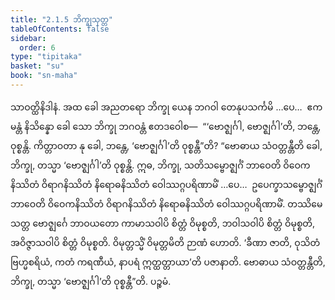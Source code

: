 ```yaml
---
title: "2.1.5 ဘိက္ခုသုတ္တ"
tableOfContents: false
sidebar:
  order: 6
type: "tipitaka"
basket: "su"
book: "sn-maha"
---
```



<DynamicBreadcrumb />

<Division number="186" book="sn-maha">

<Paragraph number="397" book="sn-maha">
သာဝတ္ထိနိဒါနံ. အထ ခေါ အညတရော ဘိက္ခု ယေန ဘဂဝါ တေနုပသင်္ကမိ …ပေ…  ဧကမန္တံ နိသိန္နော ခေါ သော ဘိက္ခု ဘဂဝန္တံ ဧတဒဝေါစ—  “‘ဗောဇ္ဈင်္ဂါ, ဗောဇ္ဈင်္ဂါ’တိ, ဘန္တေ, ဝုစ္စန္တိ. ကိတ္တာဝတာ နု ခေါ, ဘန္တေ, ‘ဗောဇ္ဈင်္ဂါ’တိ ဝုစ္စန္တီ”တိ? “ဗောဓာယ သံဝတ္တန္တီတိ ခေါ, ဘိက္ခု, တသ္မာ ‘ဗောဇ္ဈင်္ဂါ’တိ ဝုစ္စန္တိ. ဣဓ, ဘိက္ခု, သတိသမ္ဗောဇ္ဈင်္ဂံ ဘာဝေတိ ဝိဝေကနိဿိတံ ဝိရာဂနိဿိတံ နိရောဓနိဿိတံ ဝေါဿဂ္ဂပရိဏာမိံ …ပေ…  ဥပေက္ခာသမ္ဗောဇ္ဈင်္ဂံ ဘာဝေတိ ဝိဝေကနိဿိတံ ဝိရာဂနိဿိတံ နိရောဓနိဿိတံ ဝေါဿဂ္ဂပရိဏာမိံ. တဿိမေ သတ္တ ဗောဇ္ဈင်္ဂေ ဘာဝယတော ကာမာသဝါပိ စိတ္တံ ဝိမုစ္စတိ, ဘဝါသဝါပိ စိတ္တံ ဝိမုစ္စတိ, အဝိဇ္ဇာသဝါပိ စိတ္တံ ဝိမုစ္စတိ. ဝိမုတ္တသ္မိံ ဝိမုတ္တမိတိ ဉာဏံ ဟောတိ. ‘ခီဏာ ဇာတိ, ဝုသိတံ ဗြဟ္မစရိယံ, ကတံ ကရဏီယံ, နာပရံ ဣတ္ထတ္တာယာ’တိ ပဇာနာတိ. ဗောဓာယ သံဝတ္တန္တီတိ, ဘိက္ခု, တသ္မာ ‘ဗောဇ္ဈင်္ဂါ’တိ ဝုစ္စန္တီ”တိ.

</Paragraph>
</Division>

<Paragraph number="398" type="center" book="sn-maha">
ပဉ္စမံ.
</Paragraph>